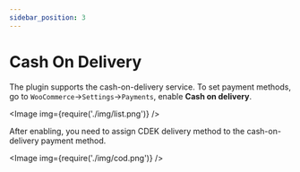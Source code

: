 ```yaml
---
sidebar_position: 3
---
```



# Cash On Delivery

The plugin supports the cash-on-delivery service.
To set payment methods, go to `WooCommerce`->`Settings`->`Payments`, enable **Cash on delivery**.

<Image img={require('./img/list.png')} />

After enabling, you need to assign CDEK delivery method to the cash-on-delivery payment method.

<Image img={require('./img/cod.png')} />
